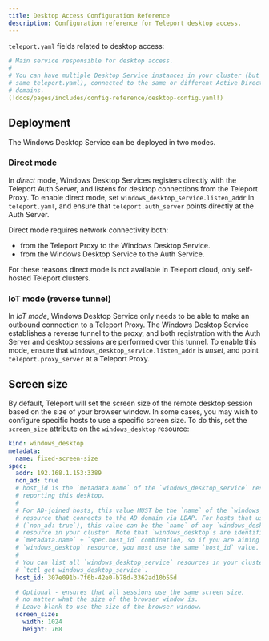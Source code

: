 ```yaml
---
title: Desktop Access Configuration Reference
description: Configuration reference for Teleport desktop access.
---
```


`teleport.yaml` fields related to desktop access:

```yaml
# Main service responsible for desktop access.
#
# You can have multiple Desktop Service instances in your cluster (but not in the
# same teleport.yaml), connected to the same or different Active Directory
# domains.
(!docs/pages/includes/config-reference/desktop-config.yaml!)
```

## Deployment

The Windows Desktop Service can be deployed in two modes.

### Direct mode

In *direct* mode, Windows Desktop Services registers directly with the Teleport
Auth Server, and listens for desktop connections from the Teleport Proxy. To
enable direct mode, set `windows_desktop_service.listen_addr` in
`teleport.yaml`, and ensure that `teleport.auth_server` points directly at the
Auth Server.

Direct mode requires network connectivity both:

- from the Teleport Proxy to the Windows Desktop Service.
- from the Windows Desktop Service to the Auth Service.

For these reasons direct mode is not available in Teleport cloud, only
self-hosted Teleport clusters.

### IoT mode (reverse tunnel)

In *IoT mode*, Windows Desktop Service only needs to be able to make an outbound
connection to a Teleport Proxy. The Windows Desktop Service establishes a
reverse tunnel to the proxy, and both registration with the Auth Server and
desktop sessions are performed over this tunnel. To enable this mode, ensure
that `windows_desktop_service.listen_addr` is *unset*, and point
`teleport.proxy_server` at a Teleport Proxy.

## Screen size

By default, Teleport will set the screen size of the remote desktop session
based on the size of your browser window. In some cases, you may wish to
configure specific hosts to use a specific screen size. To do this, set the
`screen_size` attribute on the `windows_desktop` resource:

```yaml
kind: windows_desktop
metadata:
  name: fixed-screen-size
spec:
  addr: 192.168.1.153:3389
  non_ad: true
  # host_id is the `metadata.name` of the `windows_desktop_service` resource
  # reporting this desktop.
  #
  # For AD-joined hosts, this value MUST be the `name` of the `windows_desktop_service`
  # resource that connects to the AD domain via LDAP. For hosts that use local accounts
  # (`non_ad: true`), this value can be the `name` of any `windows_desktop_service`
  # resource in your cluster. Note that `windows_desktop`s are identified by their
  # `metadata.name` + `spec.host_id` combination, so if you are aiming to update a particular
  # `windows_desktop` resource, you must use the same `host_id` value.
  #
  # You can list all `windows_desktop_service` resources in your cluster by running
  # `tctl get windows_desktop_service`.
  host_id: 307e091b-7f6b-42e0-b78d-3362ad10b55d

  # Optional - ensures that all sessions use the same screen size,
  # no matter what the size of the browser window is.
  # Leave blank to use the size of the browser window.
  screen_size:
    width: 1024
    height: 768
```
